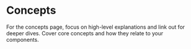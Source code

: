 # Concepts

For the concepts page, focus on high-level explanations and link out for deeper dives. Cover core concepts and how they relate to your components.
